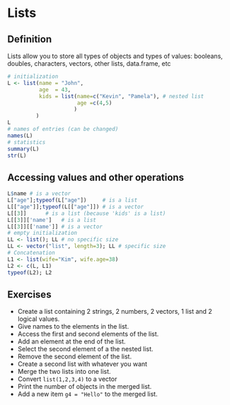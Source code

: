 # Lists

## Definition

Lists allow you to store all types of objects and types of values: booleans, doubles, characters, vectors, other lists, data.frame, etc
```r
# initialization
L <- list(name = "John",
          age  = 43,
          kids = list(name=c("Kevin", "Pamela"), # nested list
                      age =c(4,5)
                     )
         )
L
# names of entries (can be changed)
names(L)
# statistics
summary(L)
str(L)
```

## Accessing values and other operations

```r
L$name # is a vector
L["age"];typeof(L["age"])     # is a list
L[["age"]];typeof(L[["age"]]) # is a vector
L[[3]]      # is a list (because 'kids' is a list)
L[[3]]['name']   # is a list
L[[3]][['name']] # is a vector
# empty initialization
LL <- list(); LL # no specific size
LL <- vector("list", length=3); LL # specific size
# Concatenation
L1 <- list(wife="Kim", wife.age=38)
L2 <- c(L, L1)
typeof(L2); L2
```

## Exercises {#exo-lists}

- Create a list containing 2 strings, 2 numbers, 2 vectors, 1 list and 2 logical values.
- Give names to the elements in the list.
- Access the first and second elements of the list.
- Add an element at the end of the list.
- Select the second element of a the nested list.
- Remove the second element of the list.
- Create a second list with whatever you want
- Merge the two lists into one list.
- Convert `list(1,2,3,4)` to a vector
- Print the number of objects in the merged list.
- Add a new item `g4 = "Hello"` to the merged list.



